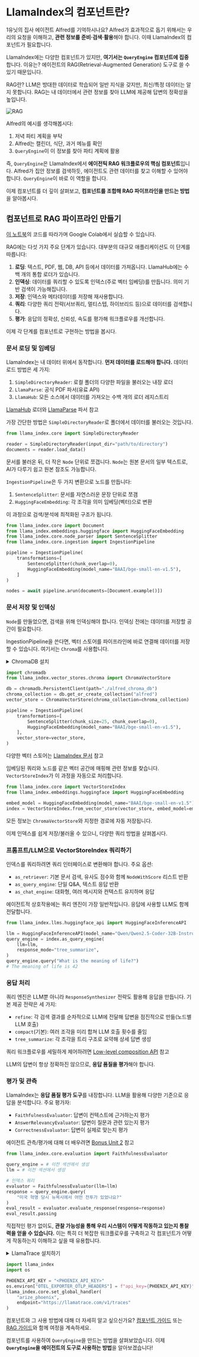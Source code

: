# LlamaIndex의 컴포넌트란?

1유닛의 집사 에이전트 Alfred를 기억하시나요?
Alfred가 효과적으로 돕기 위해서는 우리의 요청을 이해하고, **관련 정보를 준비·검색·활용**해야 합니다.
이때 LlamaIndex의 컴포넌트가 필요합니다.

LlamaIndex에는 다양한 컴포넌트가 있지만, **여기서는 `QueryEngine` 컴포넌트에 집중**합니다.
이유는? 에이전트의 RAG(Retrieval-Augmented Generation) 도구로 쓸 수 있기 때문입니다.

RAG란? LLM은 방대한 데이터로 학습되어 일반 지식을 갖지만, 최신/특정 데이터는 알지 못합니다.
RAG는 내 데이터에서 관련 정보를 찾아 LLM에 제공해 답변의 정확성을 높입니다.

![RAG](https://huggingface.co/datasets/agents-course/course-images/resolve/main/en/unit2/llama-index/rag.png)

Alfred의 예시를 생각해봅시다:

1. 저녁 파티 계획을 부탁
2. Alfred는 캘린더, 식단, 과거 메뉴를 확인
3. `QueryEngine`이 이 정보를 찾아 파티 계획에 활용

즉, `QueryEngine`은 LlamaIndex에서 **에이전틱 RAG 워크플로우의 핵심 컴포넌트**입니다.
Alfred가 집안 정보를 검색하듯, 에이전트도 관련 데이터를 찾고 이해할 수 있어야 합니다.
`QueryEngine`이 바로 이 역할을 합니다.

이제 컴포넌트를 더 깊이 살펴보고, **컴포넌트를 조합해 RAG 파이프라인을 만드는 방법**을 알아봅시다.

## 컴포넌트로 RAG 파이프라인 만들기

<Tip>
<a href="https://huggingface.co/agents-course/notebooks/blob/main/unit2/llama-index/components.ipynb" target="_blank">이 노트북</a>의 코드를 따라가며 Google Colab에서 실습할 수 있습니다.
</Tip>

RAG에는 다섯 가지 주요 단계가 있습니다. 대부분의 대규모 애플리케이션도 이 단계를 따릅니다:

1. **로딩**: 텍스트, PDF, 웹, DB, API 등에서 데이터를 가져옵니다. LlamaHub에는 수백 개의 통합 로더가 있습니다.
2. **인덱싱**: 데이터를 쿼리할 수 있도록 인덱스(주로 벡터 임베딩)를 만듭니다. 의미 기반 검색이 가능해집니다.
3. **저장**: 인덱스와 메타데이터를 저장해 재사용합니다.
4. **쿼리**: 다양한 쿼리 전략(서브쿼리, 멀티스텝, 하이브리드 등)으로 데이터를 검색합니다.
5. **평가**: 응답의 정확성, 신뢰성, 속도를 평가해 워크플로우를 개선합니다.

이제 각 단계를 컴포넌트로 구현하는 방법을 봅시다.

### 문서 로딩 및 임베딩

LlamaIndex는 내 데이터 위에서 동작합니다. **먼저 데이터를 로드해야 합니다.**
데이터 로드 방법은 세 가지:

1. `SimpleDirectoryReader`: 로컬 폴더의 다양한 파일을 불러오는 내장 로더
2. `LlamaParse`: 공식 PDF 파서(유료 API)
3. `LlamaHub`: 모든 소스에서 데이터를 가져오는 수백 개의 로더 레지스트리

<Tip><a href="https://docs.llamaindex.ai/en/stable/module_guides/loading/connector/">LlamaHub</a> 로더와 <a href="https://github.com/run-llama/llama_cloud_services/blob/main/parse.md">LlamaParse</a> 파서 참고</Tip>

가장 간단한 방법은 `SimpleDirectoryReader`로 폴더에서 데이터를 불러오는 것입니다.

```python
from llama_index.core import SimpleDirectoryReader

reader = SimpleDirectoryReader(input_dir="path/to/directory")
documents = reader.load_data()
```

문서를 불러온 뒤, 더 작은 `Node` 단위로 쪼갭니다.
`Node`는 원본 문서의 일부 텍스트로, AI가 다루기 쉽고 원본 참조도 가능합니다.

`IngestionPipeline`은 두 가지 변환으로 노드를 만듭니다:
1. `SentenceSplitter`: 문서를 자연스러운 문장 단위로 쪼갬
2. `HuggingFaceEmbedding`: 각 조각을 의미 임베딩(벡터)으로 변환

이 과정으로 검색/분석에 최적화된 구조가 됩니다.

```python
from llama_index.core import Document
from llama_index.embeddings.huggingface import HuggingFaceEmbedding
from llama_index.core.node_parser import SentenceSplitter
from llama_index.core.ingestion import IngestionPipeline

pipeline = IngestionPipeline(
    transformations=[
        SentenceSplitter(chunk_overlap=0),
        HuggingFaceEmbedding(model_name="BAAI/bge-small-en-v1.5"),
    ]
)

nodes = await pipeline.arun(documents=[Document.example()])
```

### 문서 저장 및 인덱싱

`Node`를 만들었으면, 검색을 위해 인덱싱해야 합니다. 인덱싱 전에는 데이터를 저장할 공간이 필요합니다.

IngestionPipeline을 쓴다면, 벡터 스토어를 파이프라인에 바로 연결해 데이터를 저장할 수 있습니다.
여기서는 `Chroma`를 사용합니다.

<details>
<summary>ChromaDB 설치</summary>
<a href="./llama-hub">LlamaHub</a>에서 소개한 대로, ChromaDB 벡터 스토어는 다음 명령으로 설치합니다:

```bash
pip install llama-index-vector-stores-chroma
```
</details>

```python
import chromadb
from llama_index.vector_stores.chroma import ChromaVectorStore

db = chromadb.PersistentClient(path="./alfred_chroma_db")
chroma_collection = db.get_or_create_collection("alfred")
vector_store = ChromaVectorStore(chroma_collection=chroma_collection)

pipeline = IngestionPipeline(
    transformations=[
        SentenceSplitter(chunk_size=25, chunk_overlap=0),
        HuggingFaceEmbedding(model_name="BAAI/bge-small-en-v1.5"),
    ],
    vector_store=vector_store,
)
```

<Tip>다양한 벡터 스토어는 <a href="https://docs.llamaindex.ai/en/stable/module_guides/storing/vector_stores/">LlamaIndex 문서</a> 참고</Tip>

임베딩된 쿼리와 노드를 같은 벡터 공간에 매핑해 관련 정보를 찾습니다.
`VectorStoreIndex`가 이 과정을 자동으로 처리합니다.

```python
from llama_index.core import VectorStoreIndex
from llama_index.embeddings.huggingface import HuggingFaceEmbedding

embed_model = HuggingFaceEmbedding(model_name="BAAI/bge-small-en-v1.5")
index = VectorStoreIndex.from_vector_store(vector_store, embed_model=embed_model)
```

모든 정보는 `ChromaVectorStore`와 지정한 경로에 자동 저장됩니다.

이제 인덱스를 쉽게 저장/불러올 수 있으니, 다양한 쿼리 방법을 살펴봅시다.

### 프롬프트/LLM으로 VectorStoreIndex 쿼리하기

인덱스를 쿼리하려면 쿼리 인터페이스로 변환해야 합니다. 주요 옵션:

- `as_retriever`: 기본 문서 검색, 유사도 점수와 함께 `NodeWithScore` 리스트 반환
- `as_query_engine`: 단일 Q&A, 텍스트 응답 반환
- `as_chat_engine`: 대화형, 여러 메시지와 컨텍스트 유지하며 응답

에이전트적 상호작용에는 쿼리 엔진이 가장 일반적입니다.
응답에 사용할 LLM도 함께 전달합니다.

```python
from llama_index.llms.huggingface_api import HuggingFaceInferenceAPI

llm = HuggingFaceInferenceAPI(model_name="Qwen/Qwen2.5-Coder-32B-Instruct")
query_engine = index.as_query_engine(
    llm=llm,
    response_mode="tree_summarize",
)
query_engine.query("What is the meaning of life?")
# The meaning of life is 42
```

### 응답 처리

쿼리 엔진은 LLM뿐 아니라 `ResponseSynthesizer` 전략도 활용해 응답을 만듭니다.
기본 제공 전략은 세 가지:

- `refine`: 각 검색 결과를 순차적으로 LLM에 전달해 답변을 점진적으로 만듦(노드별 LLM 호출)
- `compact`(기본): 여러 조각을 미리 합쳐 LLM 호출 횟수를 줄임
- `tree_summarize`: 각 조각을 트리 구조로 요약해 상세 답변 생성

<Tip>쿼리 워크플로우를 세밀하게 제어하려면 <a href="https://docs.llamaindex.ai/en/stable/module_guides/deploying/query_engine/usage_pattern/#low-level-composition-api">Low-level composition API</a> 참고</Tip>

LLM의 답변이 항상 정확하진 않으므로, **응답 품질을 평가**해야 합니다.

### 평가 및 관측

LlamaIndex는 **응답 품질 평가 도구**를 내장합니다.
LLM을 활용해 다양한 기준으로 응답을 분석합니다. 주요 평가자:

- `FaithfulnessEvaluator`: 답변이 컨텍스트에 근거하는지 평가
- `AnswerRelevancyEvaluator`: 답변이 질문과 관련 있는지 평가
- `CorrectnessEvaluator`: 답변이 실제로 맞는지 평가

<Tip>에이전트 관측/평가에 대해 더 배우려면 <a href="https://huggingface.co/learn/agents-course/bonus-unit2/introduction">Bonus Unit 2</a> 참고</Tip>

```python
from llama_index.core.evaluation import FaithfulnessEvaluator

query_engine = # 이전 섹션에서 생성
llm = # 이전 섹션에서 생성

# 인덱스 쿼리
evaluator = FaithfulnessEvaluator(llm=llm)
response = query_engine.query(
    "미국 혁명 당시 뉴욕시에서 어떤 전투가 있었나요?"
)
eval_result = evaluator.evaluate_response(response=response)
eval_result.passing
```

직접적인 평가 없이도, **관찰 가능성을 통해 우리 시스템이 어떻게 작동하고 있는지 통찰력을 얻을 수 있습니다.**
이는 특히 더 복잡한 워크플로우를 구축하고 각 컴포넌트가 어떻게 작동하는지 이해하고 싶을 때 유용합니다.

<details>
<summary>LlamaTrace 설치하기</summary>

<a href="./llama-hub">LlamaHub 섹션</a>에서 소개한 것처럼, 다음 명령어로 Arize Phoenix의 LlamaTrace 콜백을 설치할 수 있습니다:

```bash
pip install -U llama-index-callbacks-arize-phoenix
```

추가로, `PHOENIX_API_KEY` 환경 변수를 LlamaTrace API 키로 설정해야 합니다. 다음과 같이 얻을 수 있습니다:
- [LlamaTrace](https://llamatrace.com/login)에서 계정 생성
- 계정 설정에서 API 키 생성
- 아래 코드에서 API 키를 사용하여 추적 활성화

</details>

```python
import llama_index
import os

PHOENIX_API_KEY = "<PHOENIX_API_KEY>"
os.environ["OTEL_EXPORTER_OTLP_HEADERS"] = f"api_key={PHOENIX_API_KEY}"
llama_index.core.set_global_handler(
    "arize_phoenix",
    endpoint="https://llamatrace.com/v1/traces"
)
```

<Tip>컴포넌트와 그 사용 방법에 대해 더 자세히 알고 싶으신가요? <a href="https://docs.llamaindex.ai/en/stable/module_guides/">컴포넌트 가이드</a> 또는 <a href="https://docs.llamaindex.ai/en/stable/understanding/rag/">RAG 가이드</a>와 함께 여정을 계속하세요.</Tip>

컴포넌트를 사용하여 `QueryEngine`을 만드는 방법을 살펴보았습니다. 이제 **`QueryEngine`을 에이전트의 도구로 사용하는 방법**을 알아보겠습니다! 